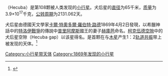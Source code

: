{{Unreferenced|time=2021-04-15T22:56:04+00:00}}
{{noteTA
|T=zh-hans:犬后星; zh-tw:犬后星; zh-hk:犬后星;zh-cn:犬后星
|1=zh-cn:犬后星; zh-tw:犬后星; zh-hk:犬后星;
}}
{{Infobox Planet 
| name=犬后星
| background = #FFFFC0
| discoverer=[[Karl_Theodor_Robert_Luther|R. Luther]]
| discovered=1869年4月2日
| designations=
| mp_category=[[小行星带|主带小行星]]
| epoch=2005年11月26日 ([[儒略日|JD]] 2453700.5)
| semimajor=484.831 [[Giga|G]][[metre|m]] (3.241 [[天文单位|AU]])
| perihelion=459.401 Gm (3.071 AU)
| aphelion=510.261 Gm (3.411 AU)
| eccentricity=0.052
| period=2131.062 [[day|d]] (5.83 [[儒略年|a]])
| inclination=4.247[[角度|°]]
| asc_node=350.375°
| arg_peri=191.105°
| mean_anomaly=241.477°
| avg_speed=16.53 km/[[second|s]]
| dimensions=65 km<sup>[http://www.psi.edu/pds/archive/simps.html]</sup>
| mass=~3.9×10<sup>17</sup> [[kilogram|kg]] ''(estimate)''
| density=~2.7 g/[[cubic_centimetre|cm³]] ''(estimate)''<sup>[[#Krasinsky02|[3]]]</sup>
| gravity=~0.025 m/s² ''(estimate)''
| escape_velocity=~0.040 km/s ''(estimate)''
| rotation=0.60 d or 1.20 d <sup>[http://www.psi.edu/pds/archive/lc.html]</sup>
| spectral_type=[[S-型小行星|S]]
| abs_magnitude=8.09
| albedo=0.243 <sup>[[#IRAS|[1]]]</sup>
| temperature=~148 [[kelvin|K]]<br />''max:'' 215K (-58° [[celsius|C]])}}
'''{{BASEPAGENAME}}'''（Hecuba）是第108颗被人类发现的[[小行星|小行星]]。犬后星的[[直径|直径]]为65千米，[[质量|质量]]为3.9×10<sup>17</sup>千克，[[公转周期|公转周期]]为2131.062天。

犬后星由德國天文學家[[卡爾·特奧多爾·羅伯特·路德|卡爾·特奧多爾·羅伯特·路德]]1869年4月2日發現，以希臘神話中的[[特洛伊戰爭|特洛伊戰爭]]的傳說中[[普里阿摩斯|普里阿摩斯]]國王的妻子[[赫庫芭|赫庫芭]]命名。[[柯克伍德空隙|柯克伍德空隙]]中的犬后星空隙（Hecuba gap）以该星得名。是首颗在与[[木星|木星]]产生1：2[[轨道共振|轨道共振]]带上被发现的天体。<ref name="Broz2005">{{Citation
 | last1     = Brož
 | first1    = M.
 | last2     = Vokrouhlický
 | first2    = D.
 | last3     = Roig
 | first3    = F.
 | last4     = Nesvorný
 | first4    = D.
 | last5     = Bottke
 | first5    = W. F.
 | last6     = Morbidelli
 | first6    = A.
 | title     = Yarkovsky origin of the unstable asteroids in the 2/1 mean motion resonance with Jupiter
 | journal      = [[Monthly_Notices_of_the_Royal_Astronomical_Society|Monthly Notices of the Royal Astronomical Society]]
 | volume    = 359
 | issue     = 4
 | pages = 1437–1455
 |date=June 2005
 | doi       = 10.1111/j.1365-2966.2005.08995.x
 | bibcode   = 2005MNRAS.359.1437B
 | postscript= .
| doi-access= free
 }}</ref>

{{Authority control}}
{{天文小作品}}

[[Category:小行星带天体|Category:小行星带天体]]
[[Category:1869年发现的小行星|Category:1869年发现的小行星]]